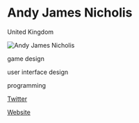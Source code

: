# Andy James Nicholis

<Location>

United Kingdom

</Location>

![Andy James Nicholis](http://www.twiddly.co.uk/images/files/portfolio/tilt-and-sprout-app.jpg)

<Skills>

game design

user interface design

programming

</Skills>

<Personal>

[Twitter](http://twitter.com/AndyTwiddly)

</Personal>

<Business>

[Website](http://twiddly.co.uk)

</Business>


